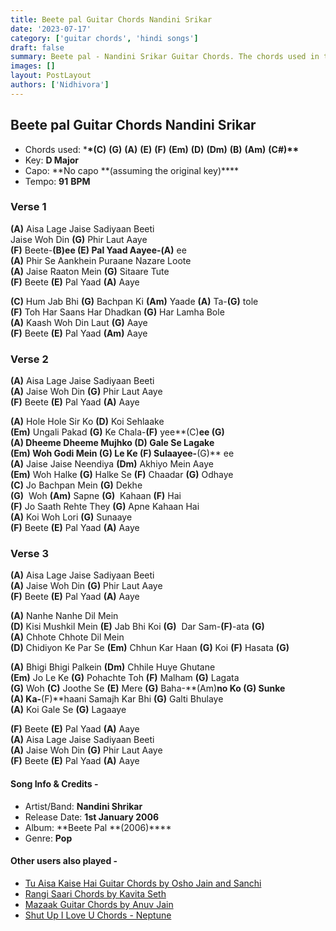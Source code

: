 ```yaml
---
title: Beete pal Guitar Chords Nandini Srikar
date: '2023-07-17'
category: ['guitar chords', 'hindi songs']
draft: false
summary: Beete pal - Nandini Srikar Guitar Chords. The chords used in this song are (C) (G) (A) (E) (F) (Em) (D) (Dm) (B) (Am) (C#) . The key of this song is D.
images: []
layout: PostLayout
authors: ['Nidhivora']
---
```


## Beete pal Guitar Chords Nandini Srikar

- Chords used: \***\*(C)** **(G)** **(A)** **(E)** **(F)** **(Em)** **(D)** **(Dm)** **(B)** **(Am)** **(C#)\*\***
- Key: **D Major**
- Capo: **No capo **(assuming the original key)\*\*\*\*
- Tempo: **91** **BPM**

### Verse 1

**(A)** Aisa Lage Jaise Sadiyaan Beeti\
Jaise Woh Din **(G)** Phir Laut Aaye\
**(F)** Beete-**(B)**ee **(E)** Pal Yaad Aayee-**(A)** ee\
**(A)** Phir Se Aankhein Puraane Nazare Loote\
**(A)** Jaise Raaton Mein **(G)** Sitaare Tute\
**(F)** Beete **(E)** Pal Yaad **(A)** Aaye

**(C)** Hum Jab Bhi **(G)** Bachpan Ki **(Am)** Yaade **(A)** Ta-**(G)** tole\
**(F)** Toh Har Saans Har Dhadkan **(G)** Har Lamha Bole\
**(A)** Kaash Woh Din Laut **(G)** Aaye\
**(F)** Beete **(E)** Pal Yaad **(Am)** Aaye

### Verse 2

**(A)** Aisa Lage Jaise Sadiyaan Beeti\
**(A)** Jaise Woh Din **(G)** Phir Laut Aaye\
**(F)** Beete **(E)** Pal Yaad **(A)** Aaye

**(A)** Hole Hole Sir Ko **(D)** Koi Sehlaake\
**(Em)** Ungali Pakad **(G)** Ke Chala-**(F)** yee**(C)**ee **(G)**\
**(A)** Dheeme Dheeme Mujhko **(D)** Gale Se Lagake\
**(Em)** Woh Godi Mein **(G)** Le Ke **(F)** Sulaayee-**(G)** ee\
**(A)** Jaise Jaise Neendiya **(Dm)** Akhiyo Mein Aaye\
**(Em)** Woh Halke **(G)** Halke Se **(F)** Chaadar **(G)** Odhaye\
**(C)** Jo Bachpan Mein **(G)** Dekhe\
**(G)**  Woh **(Am)** Sapne **(G)**  Kahaan **(F)** Hai\
**(F)** Jo Saath Rehte They **(G)** Apne Kahaan Hai\
**(A)** Koi Woh Lori **(G)** Sunaaye\
**(F)** Beete **(E)** Pal Yaad **(A)** Aaye

### Verse 3

**(A)** Aisa Lage Jaise Sadiyaan Beeti\
**(A)** Jaise Woh Din **(G)** Phir Laut Aaye\
**(F)** Beete **(E)** Pal Yaad **(A)** Aaye

**(A)** Nanhe Nanhe Dil Mein\
**(D)** Kisi Mushkil Mein **(E)** Jab Bhi Koi **(G)**  Dar Sam-**(F)**-ata **(G)**\
**(A)** Chhote Chhote Dil Mein\
**(D)** Chidiyon Ke Par Se **(Em)** Chhun Kar Haan **(G)** Koi **(F)** Hasata **(G)**

**(A)** Bhigi Bhigi Palkein **(Dm)** Chhile Huye Ghutane\
**(Em)** Jo Le Ke **(G)** Pohachte Toh **(F)** Malham **(G)** Lagata\
**(G)** Woh **(C)** Joothe Se **(E)** Mere **(G)** Baha-**(Am)**no Ko **(G)** Sunke\
**(A)** Ka-**(F)**haani Samajh Kar Bhi **(G)** Galti Bhulaye\
**(A)** Koi Gale Se **(G)** Lagaaye

**(F)** Beete **(E)** Pal Yaad **(A)** Aaye\
**(A)** Aisa Lage Jaise Sadiyaan Beeti\
**(A)** Jaise Woh Din **(G)** Phir Laut Aaye\
**(F)** Beete **(E)** Pal Yaad **(A)** Aaye

#### Song Info & Credits -

- Artist/Band: **Nandini Shrikar**
- Release Date: **1st January 2006**
- Album: **Beete Pal **(2006)\*\*\*\*
- Genre: **Pop**

#### Other users also played -

- [Tu Aisa Kaise Hai Guitar Chords by Osho Jain and Sanchi](https://www.chordsco.com/chords/tu-aisa-kaise-hai-guitar-chords-by-osho-jain-and-sanchi)
- [Rangi Saari Chords by Kavita Seth](https://www.chordsco.com/chords/rangi-saari-chords-by-kavita-seth)
- [Mazaak Guitar Chords by Anuv Jain](https://www.chordsco.com/chords/mazaak-guitar-chords-by-anuv-jain)
- [Shut Up I Love U Chords - Neptune](https://www.chordsco.com/chords/shut-up-i-love-u-chords-neptune)
